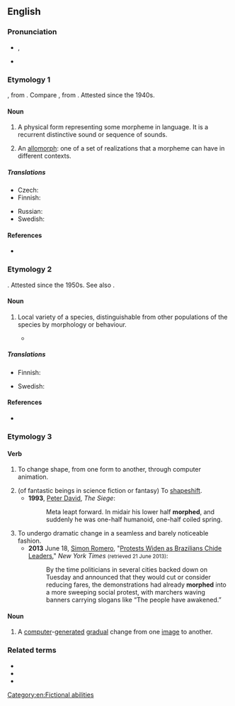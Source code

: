 {{also|-morph}}
{{wikipedia}}
==English==

===Pronunciation===
* {{enPR|mô(r)f}}, {{IPA|/mɔː(ɹ)f/|lang=en}}
* {{rhymes|ɔː(r)f|lang=en}}

===Etymology 1===
{{back-form|en|morpheme}}, from {{der|en|grc|μορφή|t=form, shape}}. Compare {{cog|de|Morph}}, from {{m|de|Morphem}}.  Attested since the 1940s.

====Noun====
{{en-noun}}

# {{senseid|en|grammar}} {{lb|en|grammar|linguistics}} A physical form representing some morpheme in language. It is a recurrent distinctive sound or sequence of sounds.
# {{lb|en|linguistics}} An [[allomorph]]: one of a set of realizations that a morpheme can have in different contexts.

=====Translations=====
{{trans-top|physical form representing morpheme}}
* Czech: {{t|cs|morf|m}}
* Finnish: {{t+|fi|morfi}}
{{trans-mid}}
* Russian: {{t+|ru|морф}}
* Swedish: {{t+|sv|morf}}
{{trans-bottom}}

{{trans-see|allomorph}}

====References====
* {{R:OED Online|morph|n.3|122331|December 2002}}

===Etymology 2===
{{back-form|en|morphism}}. Attested since the 1950s. See also {{m|en|morphology|id=biology}}.

====Noun====
{{en-noun}}

# {{lb|en|biology}} Local variety of a species, distinguishable from other populations of the species by morphology or behaviour.
#* {{quote-book|2010|T.J. Pandian|Sexuality in Fishes||51|Briefly, the yellow morphic males can change their status from paired to satellite and from satellite to the paired one. However, they cannot cross into the status of the red '''morph'''.|lang=en}}

=====Translations=====
{{trans-top|biology: local variety}}
* Finnish: {{t+|fi|morfi}}
{{trans-mid}}
* Swedish: {{t+|sv|morf}}
{{trans-bottom}}

====References====
* {{R:OED Online|morph|n.4|122332|December 2002}}

===Etymology 3===
{{clipping of|lang=en|metamorphose}}

====Verb====
{{en-verb}}

# {{lb|en|colloquial|ambitransitive}} To change shape, from one form to another, through computer animation.
# (of fantastic beings in science fiction or fantasy) To [[shapeshift]].
#* '''1993''', [[w:Peter David|Peter David]], ''The Siege'':
#*: Meta leapt forward. In midair his lower half '''morphed''', and suddenly he was one-half humanoid, one-half coiled spring.
# To undergo dramatic change in a seamless and barely noticeable fashion.
#* '''2013''' June 18, [[w:Simon Romero|Simon Romero]], "[http://www.nytimes.com/2013/06/19/world/americas/brazilian-leaders-brace-for-more-protests.html Protests Widen as Brazilians Chide Leaders]," ''New York Times'' <small>(retrieved 21 June 2013)</small>:
#*: By the time politicians in several cities backed down on Tuesday and announced that they would cut or consider reducing fares, the demonstrations had already '''morphed''' into a more sweeping social protest, with marchers waving banners carrying slogans like “The people have awakened.”

====Noun====
{{en-noun}}

# A [[computer]]-[[generated]] [[gradual]] change from one [[image]] to another.

===Related terms===
* {{l|en|morphic}}
* {{l|en|morpho-}}
* {{l|en|morphological}}

[[Category:en:Fictional abilities]]